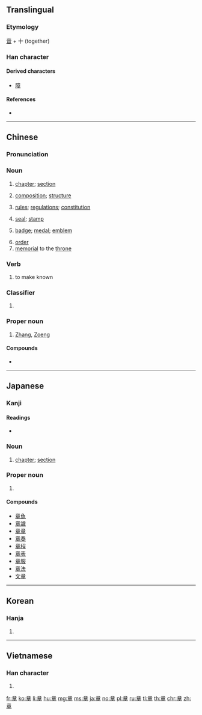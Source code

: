 ==Translingual==

===Etymology===
{{Han etyl}}
[[音]] + 十 (together)

===Han character===
{{Han char|rn=117|rad=立|as=06|sn=11|four=00406|canj=YTAJ|ids=⿱立早}}

====Derived characters====
* [[障]]

====References====
* {{Han ref|kx=0871.080|dkj=25761|dj=1301.170|hdz=42709.040|uh=7AE0|ud=31456|bh=B3B9|bd=46009}}

----

==Chinese==
{{zh-forms}}

===Pronunciation===
{{zh-pron
|m=zhāng
|c=zoeng1
|h=pfs=chông
|mn=chiuⁿ/chiong
|w=1tsaan
|mc=y
|oc=y
|ma=y
|cat=n,v,cls,pn}}

===Noun===
{{zh-noun}}

# [[chapter]]; [[section]]
#: {{zh-x|章節|chapter, section}}
# [[composition]]; [[structure]]
#: {{zh-x|文章|article, essay}}
# [[rule]]s; [[regulation]]s; [[constitution]]
#: {{zh-x|章程|rules, regulations}}
# [[seal]]; [[stamp]]
#: {{zh-x|圖章|stamp, seal}}
# [[badge]]; [[medal]]; [[emblem]]
#: {{zh-x|徽章|badge, emblem}}
# [[order]]
# [[memorial]] to the [[throne]]
#: {{zh-x|奏章|memorial to the throne}}

===Verb===
{{zh-verb}}

# to make known

===Classifier===
{{zh-cls}}

# {{zh-classifier|chapters, etc}}

===Proper noun===
{{zh-proper noun}}

# {{surname|lang=zh|sort=zhang1}} [[Zhang]], [[Zoeng]]

====Compounds====
* {{zh-l|章魚/章鱼|zhāngyú}}

----

==Japanese==

===Kanji===
{{ja-kanji|grade=3|rs=立06}}

====Readings====
* {{ja-readings|goon=[[しょう]] (shō)|kanon=[[しょう]] (shō)|kun=[[あや]] (aya), [[しるし]] (shirushi), [[あきらか]] (akiraka)}}

===Noun===
{{ja-noun|しょう}}

# [[chapter]]; [[section]]

===Proper noun===
{{ja-pos|あきら|proper}}

# {{given name|male|lang=ja|sort=あきら}}

====Compounds====
{{der-top}}
* [[章魚]]
* [[章識]]
* [[章章]]
* [[章奏]]
* [[章程]]
* [[章表]]
* [[章服]]
* [[章法]]
* [[文章]]
{{der-bottom}}

----

==Korean==

===Hanja===
{{ko-hanja|hangeul=[[장]]|eumhun=|mr=chang|y=cang}}

# {{defn|lang=ko|sort=立06}}

----

==Vietnamese==

===Han character===
{{vi-hantu|[[chương]]|rs=立06}}

# {{defn|lang=vi|sort=立06}}

[[fr:章]]
[[ko:章]]
[[li:章]]
[[hu:章]]
[[mg:章]]
[[ms:章]]
[[ja:章]]
[[no:章]]
[[pl:章]]
[[ru:章]]
[[tl:章]]
[[th:章]]
[[chr:章]]
[[zh:章]]